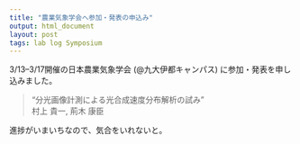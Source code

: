 ```yaml
---
title: "農業気象学会へ参加・発表の申込み"
output: html_document
layout: post
tags: lab log Symposium
---
```


3/13--3/17開催の日本農業気象学会 (@九大伊都キャンパス) に参加・発表を申し込みました。

> “分光画像計測による光合成速度分布解析の試み”  
> 村上 貴一, 荊木 康臣

進捗がいまいちなので、気合をいれないと。
